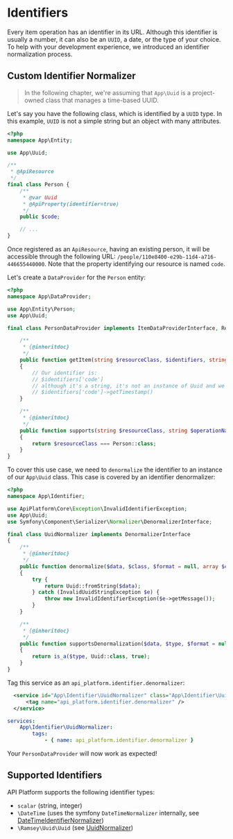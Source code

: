 # Identifiers

Every item operation has an identifier in its URL. Although this identifier is usually a number, it can also be an `UUID`, a date, or the type of your choice.
To help with your development experience, we introduced an identifier normalization process.

## Custom Identifier Normalizer

> In the following chapter, we're assuming that `App\Uuid` is a project-owned class that manages a time-based UUID.

Let's say you have the following class, which is identified by a `UUID` type. In this example, `UUID` is not a simple string but an object with many attributes.

```php
<?php
namespace App\Entity;

use App\Uuid;

/**
 * @ApiResource
 */
final class Person {
    /**
     * @var Uuid
     * @ApiProperty(identifier=true)
     */
    public $code;

    // ...
}
```

Once registered as an `ApiResource`, having an existing person, it will be accessible through the following URL: `/people/110e8400-e29b-11d4-a716-446655440000`.
Note that the property identifying our resource is named `code`.

Let's create a `DataProvider` for the `Person` entity:

```php
<?php
namespace App\DataProvider;

use App\Entity\Person;
use App\Uuid;

final class PersonDataProvider implements ItemDataProviderInterface, RestrictedDataProviderInterface {

    /**
     * {@inheritdoc}
     */
    public function getItem(string $resourceClass, $identifiers, string $operationName = null, array $context = [])
    {
        // Our identifier is:
        // $identifiers['code']
        // although it's a string, it's not an instance of Uuid and we wanted to retrieve the timestamp of our time-based uuid:
        // $identifiers['code']->getTimestamp()
    }

    /**
     * {@inheritdoc}
     */
    public function supports(string $resourceClass, string $operationName = null, array $context = []): bool
    {
        return $resourceClass === Person::class;
    }
}
```

To cover this use case, we need to `denormalize` the identifier to an instance of our `App\Uuid` class. This case is covered by an identifier denormalizer:

```php
<?php
namespace App\Identifier;

use ApiPlatform\Core\Exception\InvalidIdentifierException;
use App\Uuid;
use Symfony\Component\Serializer\Normalizer\DenormalizerInterface;

final class UuidNormalizer implements DenormalizerInterface
{
    /**
     * {@inheritdoc}
     */
    public function denormalize($data, $class, $format = null, array $context = [])
    {
        try {
            return Uuid::fromString($data);
        } catch (InvalidUuidStringException $e) {
            throw new InvalidIdentifierException($e->getMessage());
        }
    }

    /**
     * {@inheritdoc}
     */
    public function supportsDenormalization($data, $type, $format = null)
    {
        return is_a($type, Uuid::class, true);
    }
}
```

Tag this service as an `api_platform.identifier.denormalizer`:

```xml
  <service id="App\Identifier\UuidNormalizer" class="App\Identifier\UuidNormalizer" public="false">
      <tag name="api_platform.identifier.denormalizer" />
  </service>
```

```yaml
services:
    App\Identifier\UuidNormalizer:
        tags:
            - { name: api_platform.identifier.denormalizer }
```

Your `PersonDataProvider` will now work as expected!

## Supported Identifiers

API Platform supports the following identifier types:

-   `scalar` (string, integer)
-   `\DateTime` (uses the symfony `DateTimeNormalizer` internally, see [DateTimeIdentifierNormalizer](https://github.com/api-platform/core/blob/master/src/Identifier/Normalizer/DateTimeIdentifierDenormalizer.php))
-   `\Ramsey\Uuid\Uuid` (see [UuidNormalizer](https://github.com/api-platform/core/blob/master/src/Bridge/RamseyUuid/Identifier/Normalizer/UuidNormalizer.php))
